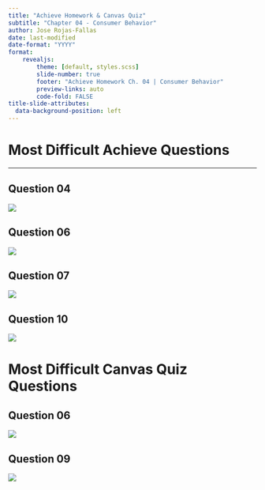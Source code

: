 ```yaml
---
title: "Achieve Homework & Canvas Quiz"
subtitle: "Chapter 04 - Consumer Behavior"
author: Jose Rojas-Fallas
date: last-modified
date-format: "YYYY"
format:
    revealjs:
        theme: [default, styles.scss]
        slide-number: true
        footer: "Achieve Homework Ch. 04 | Consumer Behavior"
        preview-links: auto
        code-fold: FALSE
title-slide-attributes: 
  data-background-position: left
--- 
```


# Most Difficult Achieve Questions {.inverse .note}

---

## Question 04 

![](achieve-images/question-04.png){fig-align="center"}

## Question 06 

![](achieve-images/question-06.png){fig-align="center"}

## Question 07

![](achieve-images/question-07.png){fig-align="center"}

## Question 10

![](achieve-images/question-10.png){fig-align="center"}

# Most Difficult Canvas Quiz Questions {.inverse .note}
 
## Question 06

![](canvas-quiz-images/question-06.png){fig-align="center"}

## Question 09

![](canvas-quiz-images/question-09.png){fig-align="center"}